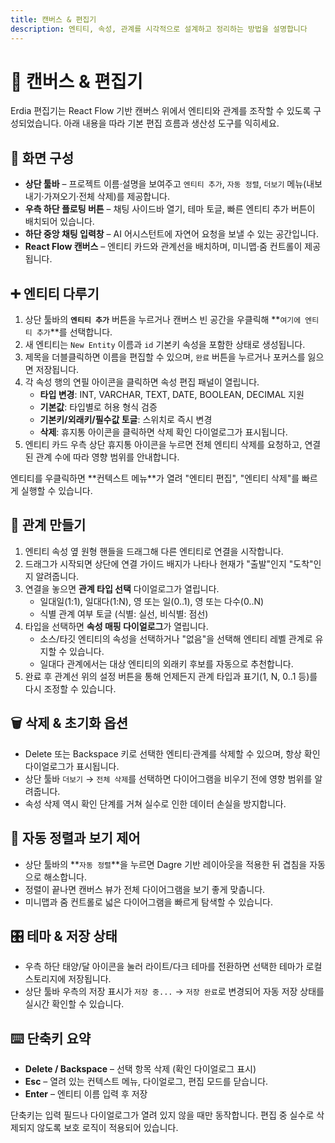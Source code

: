 ```yaml
---
title: 캔버스 & 편집기
description: 엔티티, 속성, 관계를 시각적으로 설계하고 정리하는 방법을 설명합니다
---
```



# 🎨 캔버스 & 편집기

Erdia 편집기는 React Flow 기반 캔버스 위에서 엔티티와 관계를 조작할 수 있도록 구성되었습니다. 아래 내용을 따라 기본 편집 흐름과 생산성 도구를 익히세요.

## 🧱 화면 구성

- **상단 툴바** – 프로젝트 이름·설명을 보여주고 `엔티티 추가`, `자동 정렬`, `더보기` 메뉴(내보내기·가져오기·전체 삭제)를 제공합니다.
- **우측 하단 플로팅 버튼** – 채팅 사이드바 열기, 테마 토글, 빠른 엔티티 추가 버튼이 배치되어 있습니다.
- **하단 중앙 채팅 입력창** – AI 어시스턴트에 자연어 요청을 보낼 수 있는 공간입니다.
- **React Flow 캔버스** – 엔티티 카드와 관계선을 배치하며, 미니맵·줌 컨트롤이 제공됩니다.

## ➕ 엔티티 다루기

1. 상단 툴바의 **`엔티티 추가`** 버튼을 누르거나 캔버스 빈 공간을 우클릭해 **`여기에 엔티티 추가`**를 선택합니다.
2. 새 엔티티는 `New Entity` 이름과 `id` 기본키 속성을 포함한 상태로 생성됩니다.
3. 제목을 더블클릭하면 이름을 편집할 수 있으며, `완료` 버튼을 누르거나 포커스를 잃으면 저장됩니다.
4. 각 속성 행의 연필 아이콘을 클릭하면 속성 편집 패널이 열립니다.
   - **타입 변경**: INT, VARCHAR, TEXT, DATE, BOOLEAN, DECIMAL 지원
   - **기본값**: 타입별로 허용 형식 검증
   - **기본키/외래키/필수값 토글**: 스위치로 즉시 변경
   - **삭제**: 휴지통 아이콘을 클릭하면 삭제 확인 다이얼로그가 표시됩니다.
5. 엔티티 카드 우측 상단 휴지통 아이콘을 누르면 전체 엔티티 삭제를 요청하고, 연결된 관계 수에 따라 영향 범위를 안내합니다.

<Callout type="info">
엔티티를 우클릭하면 **컨텍스트 메뉴**가 열려 "엔티티 편집", "엔티티 삭제"를 빠르게 실행할 수 있습니다.
</Callout>

## 🔗 관계 만들기

1. 엔티티 속성 옆 원형 핸들을 드래그해 다른 엔티티로 연결을 시작합니다.
2. 드래그가 시작되면 상단에 연결 가이드 배지가 나타나 현재가 "출발"인지 "도착"인지 알려줍니다.
3. 연결을 놓으면 **관계 타입 선택** 다이얼로그가 열립니다.
   - 일대일(1:1), 일대다(1:N), 영 또는 일(0..1), 영 또는 다수(0..N)
   - 식별 관계 여부 토글 (식별: 실선, 비식별: 점선)
4. 타입을 선택하면 **속성 매핑 다이얼로그**가 열립니다.
   - 소스/타깃 엔티티의 속성을 선택하거나 "없음"을 선택해 엔티티 레벨 관계로 유지할 수 있습니다.
   - 일대다 관계에서는 대상 엔티티의 외래키 후보를 자동으로 추천합니다.
5. 완료 후 관계선 위의 설정 버튼을 통해 언제든지 관계 타입과 표기(1, N, 0..1 등)를 다시 조정할 수 있습니다.

## 🗑️ 삭제 & 초기화 옵션

- Delete 또는 Backspace 키로 선택한 엔티티·관계를 삭제할 수 있으며, 항상 확인 다이얼로그가 표시됩니다.
- 상단 툴바 `더보기` → `전체 삭제`를 선택하면 다이어그램을 비우기 전에 영향 범위를 알려줍니다.
- 속성 삭제 역시 확인 단계를 거쳐 실수로 인한 데이터 손실을 방지합니다.

## 🔄 자동 정렬과 보기 제어

- 상단 툴바의 **`자동 정렬`**을 누르면 Dagre 기반 레이아웃을 적용한 뒤 겹침을 자동으로 해소합니다.
- 정렬이 끝나면 캔버스 뷰가 전체 다이어그램을 보기 좋게 맞춥니다.
- 미니맵과 줌 컨트롤로 넓은 다이어그램을 빠르게 탐색할 수 있습니다.

## 🎛️ 테마 & 저장 상태

- 우측 하단 태양/달 아이콘을 눌러 라이트/다크 테마를 전환하면 선택한 테마가 로컬 스토리지에 저장됩니다.
- 상단 툴바 우측의 저장 표시가 `저장 중...` → `저장 완료`로 변경되어 자동 저장 상태를 실시간 확인할 수 있습니다.

## ⌨️ 단축키 요약

- **Delete / Backspace** – 선택 항목 삭제 (확인 다이얼로그 표시)
- **Esc** – 열려 있는 컨텍스트 메뉴, 다이얼로그, 편집 모드를 닫습니다.
- **Enter** – 엔티티 이름 입력 후 저장

<Callout type="success">
단축키는 입력 필드나 다이얼로그가 열려 있지 않을 때만 동작합니다. 편집 중 실수로 삭제되지 않도록 보호 로직이 적용되어 있습니다.
</Callout>
